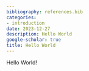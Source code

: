 ```yaml
---
bibliography: references.bib
categories:
- introduction
date: 2023-12-27
description: Hello World
google-scholar: true
title: Hello World
---
```


Hello World!